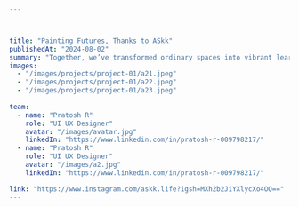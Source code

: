 ---



title: "Painting Futures, Thanks to ASkk"
publishedAt: "2024-08-02"
summary: "Together, we’ve transformed ordinary spaces into vibrant learning landscapes, where imagination leads and curiosity never stops. This is more than art—it’s a shared vision brought to life."
images:
  - "/images/projects/project-01/a21.jpeg"
  - "/images/projects/project-01/a22.jpeg"
  - "/images/projects/project-01/a23.jpeg"
  
team:
  - name: "Pratosh R"
    role: "UI UX Designer"
    avatar: "/images/avatar.jpg"
    linkedIn: "https://www.linkedin.com/in/pratosh-r-009798217/"
  - name: "Pratosh R"
    role: "UI UX Designer"
    avatar: "/images/a2.jpg"
    linkedIn: "https://www.linkedin.com/in/pratosh-r-009798217/"

link: "https://www.instagram.com/askk.life?igsh=MXh2b2JiYXlycXo4OQ=="
---

